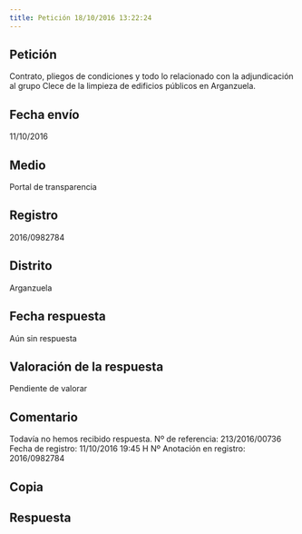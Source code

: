 ```yaml
---
title: Petición 18/10/2016 13:22:24
---
```



## Petición
Contrato, pliegos de condiciones y todo lo relacionado con la adjundicación al grupo Clece de la limpieza de edificios públicos en Arganzuela.


## Fecha envío
11/10/2016


## Medio
Portal de transparencia


## Registro
2016/0982784


## Distrito
Arganzuela


## Fecha respuesta
Aún sin respuesta


## Valoración de la respuesta
Pendiente de valorar


## Comentario
Todavía no hemos recibido respuesta.
Nº de referencia: 213/2016/00736 Fecha de registro: 11/10/2016 19:45 H Nº Anotación en registro: 2016/0982784


## Copia



## Respuesta



